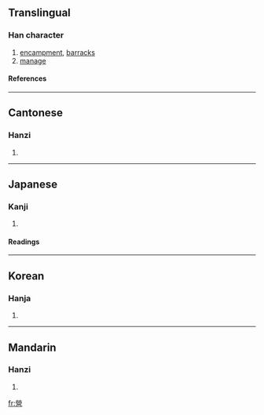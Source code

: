 {{see|营}}

==Translingual==
===Han character===
{{Han char|rn=86|rad=火|as=13|sn=17|four=9960<sub>6</sub>|canj=火火月口口 (FFBRR)}}
# [[encampment]], [[barracks]]
# [[manage]]
====References====
{{Han ref|kx=0684.170|dkj=19457|dj=1096.120|hdz=32237.050|uh=71DF|ud=29151|bh=C0E7|bd=49383}}

----
==Cantonese==
===Hanzi===
{{yue-hanzi|jyut=|y=ying4}}
# {{defn|Cantonese}}

----
==Japanese==
===Kanji===
{{ja-kanji|grade=|rs=火13}}
# {{defn|Japanese}} 
====Readings====
{{ja-readings|on=[[えい]] (ei)|kun=[[いとなむ]] (itonamu)}}

----
==Korean==
===Hanja===
{{ko-hanja|hangeul=[[영]], [[형]]|eumhun=|rv=yeong, hyeong|mr=yŏng, hyŏng|y=yeng, hyeng}}
# {{defn|Korean}}

----
==Mandarin==
===Hanzi===
{{cmn-hanzi|sim=营|pin=[[yíng]] ([[ying2]])|wg=ying<sup>2</sup>}}
# {{defn|Mandarin}}

[[fr:營]]